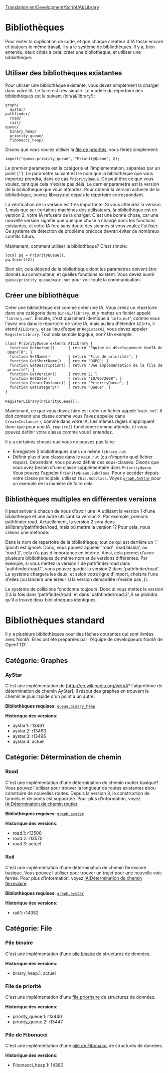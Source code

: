 [[Translation:en/Development/Script/AI/Library]]


{{fr/NonIA}}

= Bibliothèques =

Pour éviter la duplication de code, et que chaque créateur d'IA fasse encore et toujours le même travail, il y a le système de bibliothèques. Il y a, bien entendu, deux côtés à cela: créer une bibliothèque, et utiliser une bibliothèque.

== Utiliser des bibliothèques existantes ==

Pour utiliser une bibliothèque existante, vous devez simplement la charger dans votre IA. Le faire est très simple. Le modèle du répertoire des bibliothèques est le suivant (bin/ai/library/):

 graph/
   aystar/
 pathfinder/
   road/
   rail/
 queue/
   binary_heap/
   priority_queue/
   fibonacci_heap/

Disons que vous voulez utiliser la [[fr/Development/Script/IA/Bibliothèque#File de priorité|file de priorités]], vous feriez simplement:

 import("queue.priority_queue", "PriorityQueue", 2);

Le premier paramètre est la catégorie et l'implémentation, séparées par un point ('.'). Le paramètre suivant est le nom que la bibliothèque que vous importez prendra, dans ce cas <code>PriorityQueue</code>. Ce peut être ce que vous voulez, tant que cela n'existe pas déjà. Le dernier paramètre est la version de la bibliothèque que vous attendez. Pour obtenir la version actuelle de la bibliothèque, ouvrez library.nut depuis le répertoire correspondant.

La vérification de la version est très importante. Si vous attendez la version 1, mais que sur certaines machines des utilisateurs, la bibliothèque est en version 2, votre IA refusera de la charger. C'est une bonne chose, car une nouvelle version signifie que quelque chose a changé dans les fonctions existantes, et votre IA fera sans doute des siennes si vous voulez l'utiliser. Ce système de détection de problème précoce devrait éviter de nombreux conflits futurs.

Maintenant, comment utiliser la bibliothèque? C'est simple:

 local pq = PriorityQueue();
 pq.Insert(2);

Bien sûr, cela dépend de la bibliothèque dont les paramètres doivent être donnés au constructeur, et quelles fonctions existent. Vous devez ouvrir <code>queue/priority_queue/main.nut</code> pour voir toute la communication.

== Créer une bibliothèque ==

Créer une bibliothèque est comme créer une IA. Vous créez un répertoire dans une catégorie dans <code>bin/ai/library</code>, et y mettez un fichier appelé '<code>library.nut</code>'. Ensuite, c'est quasiment identique à '<code>info.nut</code>', comme vous l'avez mis dans le répertoire de votre IA, mais au lieu d'étendre <code>AIInfo</code>, il étend <code>AILibrary</code>, et au lieu d'appeler <code>RegisterAI</code>, vous devez appeler <code>RegisterLibrary</code>. Tout cela semble logique, non? Un exemple:

 class PriorityQueue extends AILibrary {
   function GetAuthor()      { return "Équipe de développement NonIA de OpenTTD"; }
   function GetName()        { return "File de priorités"; }
   function GetShortName()   { return "QUPQ"; }
   function GetDescription() { return "Une implémentation de la file de priorité"; }
   function GetVersion()     { return 2; }
   function GetDate()        { return "10/06/2008"; }
   function CreateInstance() { return "PriorityQueue"; }
   function GetCategory()    { return "Queue"; }
 }
 
 RegisterLibrary(PriorityQueue());

Maintenant, ce que vous devez faire est créer un fichier appelé '<code>main.nut</code>'. Il doit contenir une classe comme vous l'avez appelée dans <code>CreateInstance()</code>, comme dans votre IA. Les mêmes règles s'appliquent donc que pour une IA. <code>require()</code> fonctionne comme attendu, et vous pouvez définir votre classe comme vous l'entendez.

Il y a certaines choses que vous ne pouvez pas faire:

* Enregistrer 2 bibliothèques dans un même <code>library.nut</code>
* Définir plus d'une classe dans le <code>main.nut</code> (ou n'importe quel fichier requis). Cependant, vous pouvez définir des sous-classes. Disons que vous avez besoin d'une classe supplémentaire dans <code>PriorityQueue</code>. Vous pouvez l'appeler <code>PriorityQueue.Subclass</code>. Pour y accéder depuis votre classe principale, utilisez <code>this.Subclass</code>. Voyez <code>[[fr/Development/Script/IA/Bibliothèque#AyStar|graph.AyStar]]</code> pour un exemple de la manière de faire cela.

== Bibliothèques multiples en différentes versions ==

Il peut arriver à chacun de nous d'avoir une IA utilisant la version 1 d'une bibliothèque et une autre utilisant sa version 2. Par exemple, prenons pathfinder.road. Actuellement, la version 2 sera dans ai/library/pathfinder/road, mais où mettre la version 1? Pour cela, nous créons une méthode:

Dans le nom de répertoire de la bibliothèque, tout ce qui est derrière un '.' (point) est ignoré. Donc, vous pouvez appeler 'road' 'road.blabla', ou 'road.2', cela n'a pas d'importance en interne. Ainsi, cela permet d'avoir plusieurs bibliothèques de même nom et de versions différentes. Par exemple, si vous mettez la version 1 de pathfinder.road dans 'pathfinder/road.1', vous pouvez garder la version 2 dans 'pathfinder/road'. Le système chargera les deux, et selon votre ligne d'import, choisira l'une d'elles (ou lancera une erreur si la version demandée n'existe pas ;)).

Le système de collisions fonctionne toujours. Donc si vous mettez la version 2 à la fois dans 'pathfinder/road' et dans 'pathfinder/road.2', il se plaindra qu'il a trouvé deux bibliothèques identiques.

= Bibliothèques standard =

Il y a plusieurs bibliothèques pour des tâches courantes qui sont livrées avec NonIA. Elles ont été préparées par 'l'équipe de développeurs NonIA de OpenTTD'.

== Catégorie: Graphes ==

=== AyStar ===

C'est une implémentation de [http://en.wikipedia.org/wiki/A* l'algorithme de détermination de chemin AyStar]. Il résout des graphes en trouvant le chemin le plus rapide d'un point à un autre.

'''Bibliothèques requises:''' <code>[[fr/Development/Script/IA/Bibliothèque#Pile binaire|queue.binary_heap]]</code>

'''Historique des versions''':
* aystar.1: r13461
* aystar.2: r13463
* aystar.3: r13496
* aystar.4: actuel

== Catégorie: Détermination de chemin ==

=== Road ===

C'est une implémentation d'une détermination de chemin routier basique? Vous pouvez l'utiliser pour trouver la longueur de routes existantes et/ou construire de nouvelles routes. Depuis la version 3, la construction de tunnels et de ponts est supportée. Pour plus d'information, voyez [[fr/Development/Script/IA/Détermination de chemin routier|IA:Détermination de chemin routier]].

'''Bibliothèques requises:''' <code>[[fr/Development/Script/IA/Bibliothèque#AyStar|graph.aystar]]</code>

'''Historique des versions''':
* road.1: r13500
* road.2: r13570
* road.3: actuel

=== Rail ===

C'est une implémentation d'une détermination de chemin ferroviaire basique. Vous pouvez l'utiliser pour trouver un trajet pour une nouvelle voie ferrée. Pour plus d'information, voyez [[fr/Development/Script/IA/Détermination de chemin ferroviaire|IA:Détermination de chemin ferroviaire]].

'''Bibliothèques requises:''' <code>[[fr/Development/Script/IA/Bibliothèque#AyStar|graph.aystar]]</code>

'''Historique des versions''':
* rail.1: r14382

== Catégorie: File ==

=== Pile binaire ===

C'est une implémentation d'une [http://en.wikipedia.org/wiki/Binary_heap pile binaire] de structures de données.

'''Historique des versions''':
* binary_heap.1: actuel

=== File de priorité ===

C'est une implémentation d'une [http://en.wikipedia.org/wiki/Priority_queue file prioritaire] de structures de données.

'''Historique des versions''':
* priority_queue.1: r13440
* priority_queue.2: r13447

=== Pile de Fibonacci ===

C'est une implémentation d'une [http://en.wikipedia.org/wiki/Fibonacci_heap pile de Fibonacci] de structures de données.

'''Historique des versions''':
* Fibonacci_heap.1: 14380